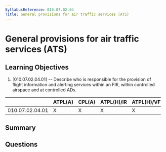 ```yaml
---
SyllabusReference: 010.07.02.04
Title: General provisions for air traffic services (ATS)
---
```


# General provisions for air traffic services (ATS)

## Learning Objectives

1. [010.07.02.04.01] -- Describe who is responsible for the provision of flight
   information and alerting services within an FIR, within controlled airspace
   and at controlled ADs.

|                 | ATPL(A) | CPL(A) | ATPL(H)/IR | ATPL(H)/VFR | CPL(H) | IR  | CBIR(A) |
| --------------- | ------- | ------ | ---------- | ----------- | ------ | --- | ------- |
| 010.07.02.04.01 | X       | X      | X          | X           | X      | X   |         |

## Summary

## Questions

